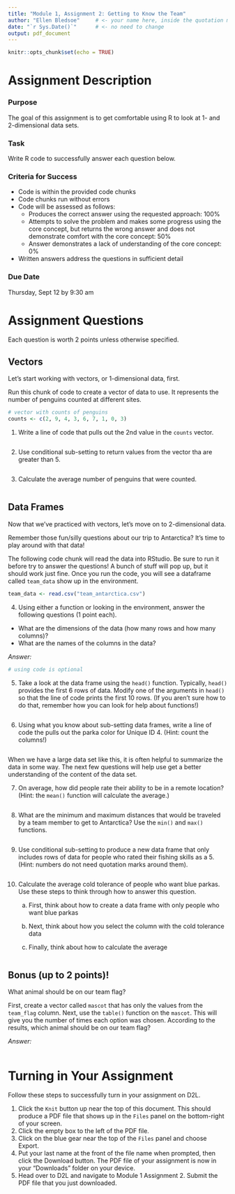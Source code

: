 ```yaml
---
title: "Module 1, Assignment 2: Getting to Know the Team"
author: "Ellen Bledsoe"     # <- your name here, inside the quotation marks!
date: "`r Sys.Date()`"      # <- no need to change
output: pdf_document
---
```


```r
knitr::opts_chunk$set(echo = TRUE)
```

# Assignment Description

### Purpose

The goal of this assignment is to get comfortable using R to look at 1- and 2-dimensional data sets.

### Task

Write R code to successfully answer each question below.

### Criteria for Success

-   Code is within the provided code chunks
-   Code chunks run without errors
-   Code will be assessed as follows:
    -   Produces the correct answer using the requested approach: 100%
    -   Attempts to solve the problem and makes some progress using the core concept, but returns the wrong answer and does not demonstrate comfort with the core concept: 50%
    -   Answer demonstrates a lack of understanding of the core concept: 0%
-   Written answers address the questions in sufficient detail

### Due Date

Thursday, Sept 12 by 9:30 am

# Assignment Questions

Each question is worth 2 points unless otherwise specified.

## Vectors

Let's start working with vectors, or 1-dimensional data, first.

Run this chunk of code to create a vector of data to use. It represents the number of penguins counted at different sites.

```r
# vector with counts of penguins
counts <- c(2, 9, 4, 3, 6, 7, 1, 0, 3)
```

1.  Write a line of code that pulls out the 2nd value in the `counts` vector.

```r

```

2.  Use conditional sub-setting to return values from the vector tha are greater than 5.

```r

```

3.  Calculate the average number of penguins that were counted.

```r

```

## Data Frames

Now that we've practiced with vectors, let's move on to 2-dimensional data.

Remember those fun/silly questions about our trip to Antarctica? It's time to play around with that data!

The following code chunk will read the data into RStudio. Be sure to run it before try to answer the questions! A bunch of stuff will pop up, but it should work just fine. Once you run the code, you will see a dataframe called `team_data` show up in the environment.

```r
team_data <- read.csv("team_antarctica.csv")
```

4.  Using either a function or looking in the environment, answer the following questions (1 point each).

-   What are the dimensions of the data (how many rows and how many columns)?
-   What are the names of the columns in the data?

*Answer:*

```r
# using code is optional

```

5.  Take a look at the data frame using the `head()` function. Typically, `head()` provides the first 6 rows of data. Modify one of the arguments in `head()` so that the line of code prints the first 10 rows. (If you aren't sure how to do that, remember how you can look for help about functions!)

```r

```

6.  Using what you know about sub-setting data frames, write a line of code the pulls out the parka color for Unique ID 4. (Hint: count the columns!)

```r

```

When we have a large data set like this, it is often helpful to summarize the data in some way. The next few questions will help use get a better understanding of the content of the data set.

7.  On average, how did people rate their ability to be in a remote location? (Hint: the `mean()` function will calculate the average.)

```r

```

8.  What are the minimum and maximum distances that would be traveled by a team member to get to Antarctica? Use the `min()` and `max()` functions.

```r

```

9.  Use conditional sub-setting to produce a new data frame that only includes rows of data for people who rated their fishing skills as a 5. (Hint: numbers do not need quotation marks around them).

```r

```


10. Calculate the average cold tolerance of people who want blue parkas. Use these steps to think through how to answer this question.

    a.  First, think about how to create a data frame with only people who want blue parkas

    b.  Next, think about how you select the column with the cold tolerance data

    c.  Finally, think about how to calculate the average

```r

```

## Bonus (up to 2 points)!

What animal should be on our team flag?

First, create a vector called `mascot` that has only the values from the `team_flag` column. Next, use the `table()` function on the `mascot`. This will give you the number of times each option was chosen. According to the results, which animal should be on our team flag?

*Answer:*

```r

```

# Turning in Your Assignment

Follow these steps to successfully turn in your assignment on D2L.

1.  Click the `Knit` button up near the top of this document. This should produce a PDF file that shows up in the `Files` panel on the bottom-right of your screen.
2.  Click the empty box to the left of the PDF file.
3.  Click on the blue gear near the top of the `Files` panel and choose Export.
4.  Put your last name at the front of the file name when prompted, then click the Download button. The PDF file of your assignment is now in your "Downloads" folder on your device.
5.  Head over to D2L and navigate to Module 1 Assignment 2. Submit the PDF file that you just downloaded.
